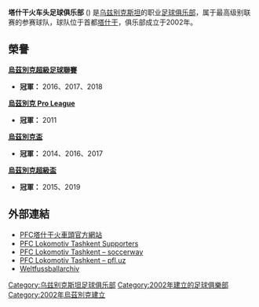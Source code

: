 {{unreferenced|time=2018-11-01T10:31:04+00:00}}
{{noteTA
|G1=足球
|1=zh-cn: 塔什干;zh-tw:塔什干;zh-hk:塔斯干;
}}
{{Football club infobox
| clubname    = 塔斯干火車頭
| image       = [[File:PFC_Lokomotiv_Tashkent_logo.png|180px]]
| fullname    = 塔什干火车头足球俱乐部
| nickname    = 
| founded     = 2002年
| city        = [[乌兹别克斯坦|乌兹别克斯坦]][[塔什干|塔什干]] 
| ground      = 火車頭体育场
| capacity    = 8,000
| chairman    = 
| manager     = 
| league      = [[烏茲別克超級足球聯賽|烏茲別克超級足球聯賽]]
| season      = 2021
| position    = 烏茲超，第 6 位
| pattern_la1 = _jomagold2rw
| pattern_b1 = _ltashkent20h
| pattern_ra1 = _jomagold2rw
| pattern_sh1 = 
| pattern_so1 = 
| leftarm1 = FF0000
| body1 = FF0000
| rightarm1 = FF0000
| shorts1 = FF0000
| socks1 = FF0000
| papttern_la2 = _ltashkent21a
| pattern_b2 = _ltashkent21a
| pattern_ra2 = _ltashkent21a
| pattern_sh2 = 
| pattern_so2 = 
| leftarm2 = FFFFFF
| body2 = FFFFFF
| rightarm2 = FFFFFF
| shorts2 = FFFFFF
| socks2 = FFFFFF
| website = http://lokomotiv.uz/
}}

'''塔什干火车头足球俱乐部''' ({{lang-uz|Lokomotiv Toshkent professional futbol klubi}}) 是[[乌兹别克斯坦|乌兹别克斯坦]]的职业[[足球俱乐部|足球俱乐部]]，属于最高级别联赛的参赛球队，球队位于首都[[塔什干|塔什干]]，俱乐部成立于2002年。

==榮譽==
'''[[烏茲別克超級足球聯賽|烏茲別克超級足球聯賽]]'''
*'''冠軍：''' 2016、2017、2018

'''[[烏茲別克_Pro_League|烏茲別克 Pro League]]'''
*'''冠軍：''' 2011

'''[[烏茲別克盃|烏茲別克盃]]'''
*'''冠軍：'''  2014、2016、2017

'''[[烏茲別克超級盃|烏茲別克超級盃]]'''
*'''冠軍：'''  2015、2019


==外部連結==
* [http://lokomotiv.uz/?lang=uz PFC塔什干火車頭官方網站] {{Wayback|url=http://lokomotiv.uz/?lang=uz |date=20220612005537 }} {{in lang|ru|uz}}
* [https://web.archive.org/web/20080229094609/http://lokomotiv.tash.uz/ PFC Lokomotiv Tashkent Supporters]
* [https://int.soccerway.com/teams/uzbekistan/lokomotiv-tashkent/7740/ PFC Lokomotiv Tashkent – soccerway] {{Wayback|url=https://int.soccerway.com/teams/uzbekistan/lokomotiv-tashkent/7740/ |date=20211020094521 }}
* [http://pfl.uz/index.php?act=profile&section=10&club_id=25 PFC Lokomotiv Tashkent – pfl.uz] {{Wayback|url=http://pfl.uz/index.php?act=profile&section=10&club_id=25 |date=20160315015129 }}
* [http://www.weltfussballarchiv.com/Vereinsprofilnew.php?ID=8341 Weltfussballarchiv] {{Wayback|url=http://www.weltfussballarchiv.com/Vereinsprofilnew.php?ID=8341 |date=20120323145456 }}

{{Authority control}}

{{DEFAULTSORT:Lokomotiv, Tashkent}}
[[Category:乌兹别克斯坦足球俱乐部|Category:乌兹别克斯坦足球俱乐部]]
[[Category:2002年建立的足球俱樂部|Category:2002年建立的足球俱樂部]]
[[Category:2002年烏茲別克建立|Category:2002年烏茲別克建立]]